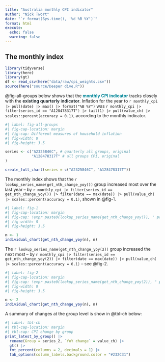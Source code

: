 ```yaml
---
title: "Australia monthly CPI indicator"
author: "Nick Twort"
date: "`r format(Sys.time(), '%d %B %Y')`"
format: html
execute: 
  echo: false
  warning: false
---
```


## The monthly index

```r
library(tidyverse)
library(here)
library(gt)
df <- read_csv(here("data/raw/cpi_weights.csv"))
source(here("source/Deeper dive.R")) 
```


@fig-all-groups below shows that the [monthly CPI indicator]{style="color: #008698; font-weight: bold"} tracks closely with the [existing quarterly indicator]{style="color: #232C31; font-weight: bold"}. Inflation for the year to `r monthly_cpi |> pull(date) |> max() |> format("%B %Y")` was `r monthly_cpi |> filter(series_id == "A128478317T") |> tail(1) |> pull(value_ch) |> scales::percent(accuracy = 0.1)`, according to the monthly indicator.


```r
#| label: fig-all-groups
#| fig-cap-location: margin
#| fig-cap: Different measures of household inflation
#| fig-width: 8
#| fig-height: 3.5

series <- c("A2325846C", # quarterly all groups, original
            "A128478317T" # all groups CPI, original
) 

create_full_chart(series = c("A2325846C", "A128478317T"))


```


The monthly index shows that the `r lookup_series_name(get_nth_change_yoy())` group increased most over the last year -- by `r monthly_cpi |> filter(series_id == get_nth_change_yoy()) |> filter(date == max(date)) |> pull(value_ch) |> scales::percent(accuracy = 0.1)`, shown in @fig-1.


```r
#| label: fig-1
#| fig-cap-location: margin
#| fig-cap: !expr paste0(lookup_series_name(get_nth_change_yoy()), " prices")
#| fig-width: 8
#| fig-height: 3.5

n <- 1
individual_chart(get_nth_change_yoy(n), n)


```

The `r lookup_series_name(get_nth_change_yoy(2))` group increased the next most -- by `r monthly_cpi |> filter(series_id == get_nth_change_yoy(2)) |> filter(date == max(date)) |> pull(value_ch) |> scales::percent(accuracy = 0.1)` -- see @fig-2.


```r
#| label: fig-2
#| fig-cap-location: margin
#| fig-cap: !expr paste0(lookup_series_name(get_nth_change_yoy(2)), " prices")
#| fig-width: 8
#| fig-height: 3.5

n <- 2
individual_chart(get_nth_change_yoy(n), n)


```
A summary of changes at the group level is show in @tbl-ch below:

```r
#| label: tbl-ch
#| tbl-cap-location: margin
#| tbl-cap: CPI change by group
print_latest_by_group() |> 
  rename(Group = series_2, `YoY change` = value_ch) |> 
  gt() |> 
  fmt_percent(columns = 2, decimals = 1) |> 
  tab_options(column_labels.background.color = "#232C31")


```
